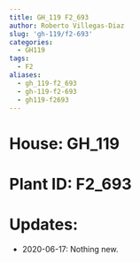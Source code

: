 ```yaml
---
title: GH_119 F2_693
author: Roberto Villegas-Diaz
slug: 'gh-119/f2-693'
categories:
  - GH119
tags:
  - F2
aliases:
  - gh_119-f2_693
  - gh-119-f2-693
  - gh119-f2693
---
```


# **House**: GH_119
# **Plant ID**: F2_693
# **Updates**: 
 - 2020-06-17: Nothing new.
